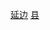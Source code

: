 {{Catnav|頁面分類|...|县级行政区|中国县份|吉林省县份}}
{{Catnav|頁面分類|...|吉林行政区划|吉林县级行政区|吉林省县份}}
{{Catnav|頁面分類|...|吉林市州|延边|延边行政区划|延边市县}}
[[Category:吉林省县份|延边]]
[[Category:延边市县|县]]
{{catmore|安图县|吉林省安图县}}